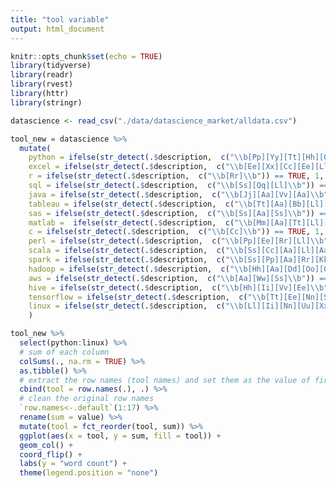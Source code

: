 ```yaml
---
title: "tool variable"
output: html_document
---
```


```r
knitr::opts_chunk$set(echo = TRUE)
library(tidyverse)
library(readr)
library(rvest)
library(httr)
library(stringr)
```

```r
datascience <- read_csv("./data/datascience_market/alldata.csv")
```

```r
tool_new = datascience %>% 
  mutate(
    python = ifelse(str_detect(.$description,  c("\\b[Pp][Yy][Tt][Hh][Oo][Nn]\\b")) == TRUE, 1, 0),
    excel = ifelse(str_detect(.$description,  c("\\b[Ee][Xx][Cc][Ee][Ll]\\b")) == TRUE, 1, 0),
    r = ifelse(str_detect(.$description,  c("\\b[Rr]\\b")) == TRUE, 1, 0),
    sql = ifelse(str_detect(.$description,  c("\\b[Ss][Qq][Ll]\\b")) == TRUE, 1, 0),
    java = ifelse(str_detect(.$description,  c("\\b[Jj][Aa][Vv][Aa]\\b")) == TRUE, 1, 0),
    tableau = ifelse(str_detect(.$description,  c("\\b[Tt][Aa][Bb][Ll][Ee][Aa][Uu]\\b")) == TRUE, 1, 0),
    sas = ifelse(str_detect(.$description,  c("\\b[Ss][Aa][Ss]\\b")) == TRUE, 1, 0),
    matlab =  ifelse(str_detect(.$description,  c("\\b[Mm][Aa][Tt][Ll][Aa][Bb]\\b")) == TRUE, 1, 0),
    c = ifelse(str_detect(.$description,  c("\\b[Cc]\\b")) == TRUE, 1, 0),
    perl = ifelse(str_detect(.$description,  c("\\b[Pp][Ee][Rr][Ll]\\b")) == TRUE, 1, 0), 
    scala = ifelse(str_detect(.$description,  c("\\b[Ss][Cc][Aa][Ll][Aa]\\b")) == TRUE, 1, 0), 
    spark = ifelse(str_detect(.$description,  c("\\b[Ss][Pp][Aa][Rr][Kk]\\b")) == TRUE, 1, 0), 
    hadoop = ifelse(str_detect(.$description,  c("\\b[Hh][Aa][Dd][Oo][Oo][Pp]\\b")) == TRUE, 1, 0), 
    aws = ifelse(str_detect(.$description,  c("\\b[Aa][Ww][Ss]\\b")) == TRUE, 1, 0),
    hive = ifelse(str_detect(.$description,  c("\\b[Hh][Ii][Vv][Ee]\\b")) == TRUE, 1, 0),
    tensorflow = ifelse(str_detect(.$description,  c("\\b[Tt][Ee][Nn][Ss][Oo][Rr][Ff][Ll][Oo][Ww]\\b")) == TRUE, 1, 0),
    linux = ifelse(str_detect(.$description,  c("\\b[Ll][Ii][Nn][Uu][Xx]\\b")) == TRUE, 1, 0)
    )
```

```r
tool_new %>% 
  select(python:linux) %>% 
  # sum of each column
  colSums(., na.rm = TRUE) %>% 
  as.tibble() %>% 
  # extract the row names (tool names) and set them as the value of first column
  cbind(tool = row.names(.), .) %>% 
  # clean the original row names
  `row.names<-.default`(1:17) %>% 
  rename(sum = value) %>% 
  mutate(tool = fct_reorder(tool, sum)) %>% 
  ggplot(aes(x = tool, y = sum, fill = tool)) +
  geom_col() + 
  coord_flip() +
  labs(y = "word count") +
  theme(legend.position = "none")
```

